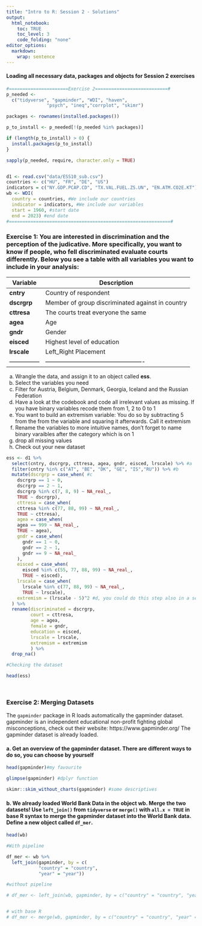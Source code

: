 ```yaml
---
title: "Intro to R: Session 2 - Solutions"
output:
  html_notebook:
    toc: TRUE
    toc_level: 3
    code_folding: "none"
editor_options: 
  markdown: 
    wrap: sentence
---
```


#### Loading all necessary data, packages and objects for Session 2 exercises

```r
#======================Exercise 2===========================#
p_needed <-
  c("tidyverse", "gapminder", "WDI", "haven",
               "psych", "ineq","corrplot", "skimr")

packages <- rownames(installed.packages())

p_to_install <- p_needed[!(p_needed %in% packages)]

if (length(p_to_install) > 0) {
  install.packages(p_to_install)
}

sapply(p_needed, require, character.only = TRUE)


d1 <- read.csv("data/ESS10_sub.csv")
countries <- c("HU", "FR", "DE", "US")
indicators = c("NY.GDP.PCAP.CD", "TX.VAL.FUEL.ZS.UN", "EN.ATM.CO2E.KT")
wb <- WDI( 
  country = countries, #We include our countries 
  indicator = indicators, #We include our variables 
  start = 1960, #start date 
  end = 2023) #end date 
#============================================================#

```

### Exercise 1: You are interested in discrimination and the perception of the judicative. More specifically, you want to know if people, who fell discriminated evaluate courts differently. Below you see a table with all variables you want to include in your analysis: 

| **Variable**  | **Description**                                 |
|---------------|-------------------------------------------------|
| **cntry**     | Country of respondent                           |
| **dscrgrp**   | Member of group discriminated against in country|
| **cttresa**   | The courts treat everyone the same              |
| **agea**      | Age                                             |
| **gndr**      | Gender                                          |
| **eisced**    | Highest level of education                      |
| **lrscale**   | Left_Right Placement                            |
|---------------|-------------------------------------------------|

a. Wrangle the data, and assign it to an object called **ess**. 
b. Select the variables you need
c. Filter for Austria, Belgium, Denmark, Georgia, Iceland and the Russian Federation 
d. Have a look at the codebook and code all irrelevant values as missing. If you have binary variables recode them from 1, 2 to 0 to 1  
e. You want to build an extremism variable: You do so by subtracting 5 from the from the variable and squaring it afterwards. Call it extremism 
f. Rename the variables to more intuitive names, don't forget to name binary varaibles after the category which is on 1
g. drop all missing values 
h. Check out your new dataset 

```r

ess <- d1 %>% 
  select(cntry, dscrgrp, cttresa, agea, gndr, eisced, lrscale) %>% #a
  filter(cntry %in% c("AT", "BE", "DK", "GE", "IS","RU")) %>% #b
  mutate(dscrgrp = case_when( #c
    dscrgrp == 1 ~ 0, 
    dscrgrp == 2 ~ 1,
    dscrgrp %in% c(7, 8, 9) ~ NA_real_, 
    TRUE ~ dscrgrp),
    cttresa = case_when( 
    cttresa %in% c(77, 88, 99) ~ NA_real_, 
    TRUE ~ cttresa),
    agea = case_when(
    agea == 999 ~ NA_real_, 
    TRUE ~ agea),
    gndr = case_when(
      gndr == 1 ~ 0, 
      gndr == 2 ~ 1,
      gndr == 9 ~ NA_real_
    ),
    eisced = case_when( 
      eisced %in% c(55, 77, 88, 99) ~ NA_real_,
      TRUE ~ eisced),
    lrscale = case_when(
      lrscale %in% c(77, 88, 99) ~ NA_real_,
      TRUE ~ lrscale), 
    extremism = (lrscale - 5)^2 #d, you could do this step also in a separate mutate function if you think that is more intuitive 
  ) %>% 
  rename(discriminated = dscrgrp,  
         court = cttresa,
         age = agea, 
         female = gndr, 
         education = eisced, 
         lrscale = lrscale, 
         extremism = extremism
         ) %>% 
  drop_na()

#Checking the dataset 

head(ess)

  
```


### Exercise 2: Merging Datasets 

The `gapminder` package in R loads automatically the gapminder dataset. gapminder is an independent educational non-profit fighting global misconceptions, check out their website: https://www.gapminder.org/
The gapminder dataset is already loaded. 

#### a. Get an overview of the gapminder dataset. There are different ways to do so, you can choose by yourself

```r

head(gapminder)#my favourite

glimpse(gapminder) #dplyr function

skimr::skim_without_charts(gapminder) #some descriptives 

```

#### b. We already loaded World Bank Data in the object **wb**. Merge the two datasets! Use `left_join()` from `tidyverse` or `merge()` with `all.x = TRUE` in base R syntax to merge the gapminder dataset into the World Bank data. Define a new object called `df_mer`.

```r

head(wb)

#With pipeline 

df_mer <- wb %>% 
  left_join(gapminder, by = c( 
            "country" = "country",
            "year" = "year"))

#without pipeline 

# df_mer <- left_join(wb, gapminder, by = c("country" = "country", "year" = "year") 


# with base R
# df_mer <- merge(wb, gapminder, by = c("country" = "country", "year" = "year"), all.x = TRUE)



```
